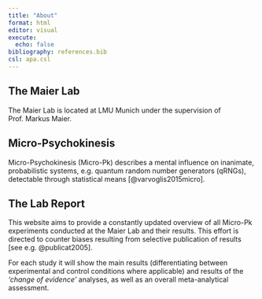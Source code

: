 ```yaml
---
title: "About"
format: html
editor: visual
execute: 
  echo: false
bibliography: references.bib
csl: apa.csl
---
```


## The Maier Lab

The Maier Lab is located at LMU Munich under the supervision of Prof. Markus Maier.

## Micro-Psychokinesis

Micro-Psychokinesis (Micro-Pk) describes a mental influence on inanimate, probabilistic systems, e.g. quantum random number generators (qRNGs), detectable through statistical means [@varvoglis2015micro].

## The Lab Report

This website aims to provide a constantly updated overview of all Micro-Pk experiments conducted at the Maier Lab and their results. This effort is directed to counter biases resulting from selective publication of results [see e.g. @publicat2005].

For each study it will show the main results (differentiating between experimental and control conditions where applicable) and results of the *'change of evidence'* analyses, as well as an overall meta-analytical assessment.
